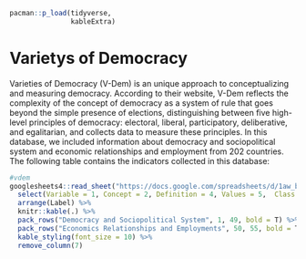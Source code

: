 ```r
pacman::p_load(tidyverse,
               kableExtra)
```

# Varietys of Democracy

Varieties of Democracy (V-Dem) is an unique approach to conceptualizing and measuring democracy. According to their website, V-Dem reflects the complexity of the concept of democracy as a system of rule that goes beyond the simple presence of elections, distinguishing between five high-level principles of democracy: electoral, liberal, participatory, deliberative, and egalitarian, and collects data to measure these principles. In this database, we included information about democracy and sociopolitical system and economic relationships and employment from 202 countries. The following table contains the indicators collected in this database:

```r
#vdem
googlesheets4::read_sheet("https://docs.google.com/spreadsheets/d/1aw_byhiC4b_0XPcTDtsCpCeJHabK38i4pCmkHshYMB8/edit#gid=0", range = c("B696:N750"), sheet= "Variables", col_names = F) %>%
  select(Variable = 1, Concept = 2, Definition = 4, Values = 5,  Class = 6, "Temporal coverage" = 7, Label = 13) %>% 
  arrange(Label) %>%
  knitr::kable(.) %>%
  pack_rows("Democracy and Sociopolitical System", 1, 49, bold = T) %>% 
  pack_rows("Economics Relationships and Employments", 50, 55, bold = T) %>%
  kable_styling(font_size = 10) %>% 
  remove_column(7)

```